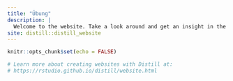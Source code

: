 ```yaml
---
title: "Übung"
description: |
  Welcome to the website. Take a look around and get an insight in the visualizations I created. I hope you enjoy them!
site: distill::distill_website
---
```


```r
knitr::opts_chunk$set(echo = FALSE)

# Learn more about creating websites with Distill at:
# https://rstudio.github.io/distill/website.html

```

